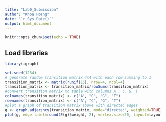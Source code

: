 ```yaml
---
title: "Lab0_Submission"
author: "Khoa Hoang"
date: "`r Sys.Date()`"
output: html_document
---
```


```r
knitr::opts_chunk$set(echo = TRUE)
```

## Load libraries
```r
library(igraph)
```

```r
set.seed(1234)
# generate random transition matrix 4x4 with each row summing to 1
transition_matrix <- matrix(runif(16), nrow=4, ncol=4)
transition_matrix <- transition_matrix/rowSums(transition_matrix)
#convert transition matrix to table with columns A , C, G, T
colnames(transition_matrix) <- c("A", "C", "G", "T")
rownames(transition_matrix) <- c("A", "C", "G", "T")
#plot a graph of transition matrix above with directed edges
g <- graph.adjacency(transition_matrix, mode="directed", weighted=TRUE)
plot(g, edge.label=round(E(g)$weight, 2), vertex.size=20, layout=layout.fruchterman.reingold)

```